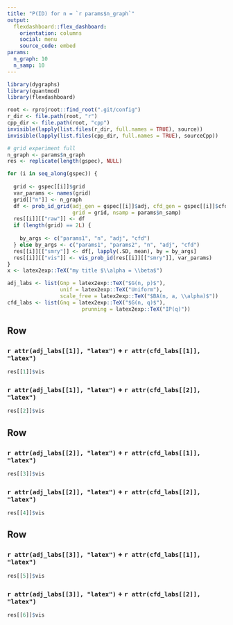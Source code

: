 ```yaml
---
title: "P(ID) for n = `r params$n_graph`"
output: 
  flexdashboard::flex_dashboard:
    orientation: columns
    social: menu
    source_code: embed
params:
  n_graph: 10
  n_samp: 10
---
```


```r
library(dygraphs)
library(quantmod)
library(flexdashboard)

root <- rprojroot::find_root(".git/config")
r_dir <- file.path(root, "r")
cpp_dir <- file.path(root, "cpp")
invisible(lapply(list.files(r_dir, full.names = TRUE), source))
invisible(lapply(list.files(cpp_dir, full.names = TRUE), sourceCpp))

# grid experiment full
n_graph <- params$n_graph
res <- replicate(length(gspec), NULL)

for (i in seq_along(gspec)) {
  
  grid <- gspec[[i]]$grid
  var_params <- names(grid)
  grid[["n"]] <- n_graph
  df <- prob_id_grid(adj_gen = gspec[[i]]$adj, cfd_gen = gspec[[i]]$cfd, 
                     grid = grid, nsamp = params$n_samp)
  res[[i]][["raw"]] <- df
  if (length(grid) == 2L) {
    
    by_args <- c("params1", "n", "adj", "cfd")
  } else by_args <- c("params1", "params2", "n", "adj", "cfd")
  res[[i]][["smry"]] <- df[, lapply(.SD, mean), by = by_args]
  res[[i]][["vis"]] <- vis_prob_id(res[[i]][["smry"]], var_params)
}
x <- latex2exp::TeX("my title $\\alpha = \\beta$")

adj_labs <- list(Gnp = latex2exp::TeX("$G(n, p)$"),
                 unif = latex2exp::TeX("Uniform"),
                 scale_free = latex2exp::TeX("$BA(n, a, \\alpha)$"))
cfd_labs <- list(Gnq = latex2exp::TeX("$G(n, q)$"),
                        prunning = latex2exp::TeX("IP(q)"))
```

Row
-------------------------------------
    
### `r attr(adj_labs[[1]], "latex")` + `r attr(cfd_labs[[1]], "latex")`
    
```r
res[[1]]$vis
```
 
### `r attr(adj_labs[[1]], "latex")` + `r attr(cfd_labs[[2]], "latex")`
    
```r
res[[2]]$vis
``` 

Row
-------------------------------------
    
### `r attr(adj_labs[[2]], "latex")` + `r attr(cfd_labs[[1]], "latex")`
    
```r
res[[3]]$vis
```
    
### `r attr(adj_labs[[2]], "latex")` + `r attr(cfd_labs[[2]], "latex")`

```r
res[[4]]$vis
```

Row
-------------------------------------
    
### `r attr(adj_labs[[3]], "latex")` + `r attr(cfd_labs[[1]], "latex")`
    
```r
res[[5]]$vis
```
    
### `r attr(adj_labs[[3]], "latex")` + `r attr(cfd_labs[[2]], "latex")`

```r
res[[6]]$vis
```
